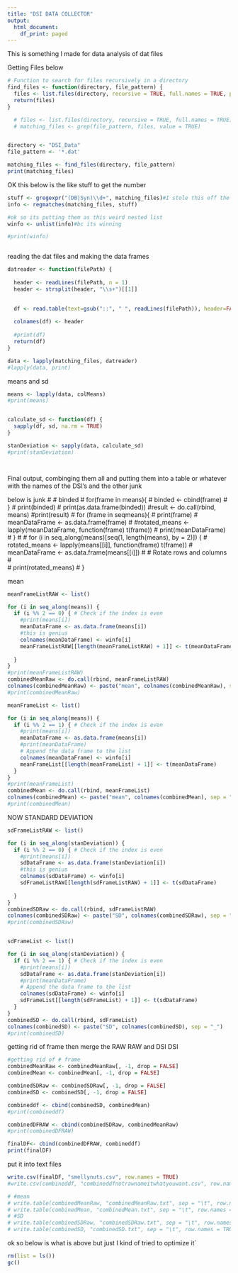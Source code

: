 ---
title: "DSI DATA COLLECTOR"
output:
  html_document:
    df_print: paged
---

This is something I made for data analysis of dat files 

Getting Files below

```{r}
# Function to search for files recursively in a directory
find_files <- function(directory, file_pattern) {
  files <- list.files(directory, recursive = TRUE, full.names = TRUE, pattern = file_pattern)
  return(files)
}

  # files <- list.files(directory, recursive = TRUE, full.names = TRUE)
  # matching_files <- grep(file_pattern, files, value = TRUE)


directory <- "DSI_Data"
file_pattern <- '*.dat'

matching_files <- find_files(directory, file_pattern)
print(matching_files)

```

OK this below is the like stuff to get the number

```{r}

stuff <- gregexpr("(DB|Syn)\\d+", matching_files)#I stole this off the internet :skull:
info <- regmatches(matching_files, stuff)

#ok so its putting them as this weird nested list
winfo <- unlist(info)#bc its winning

#print(winfo)



```

reading the dat files and making the data frames

```{r}
datreader <- function(filePath) {
  
  header <- readLines(filePath, n = 1)
  header <- strsplit(header, "\\s+")[[1]]

  
  df <- read.table(text=gsub("::", " ", readLines(filePath)), header=FALSE)
  
  colnames(df) <- header
  
  #print(df)
  return(df)
}

data <- lapply(matching_files, datreader)
#lapply(data, print)

```

means and sd

```{r}
means <- lapply(data, colMeans)
#print(means)


calculate_sd <- function(df) {
  sapply(df, sd, na.rm = TRUE)
}

stanDeviation <- sapply(data, calculate_sd)
#print(stanDeviation)




```

Final output, combinging them all and putting them into a table or whatever with the names of the DSI's and the other junk

below is junk \# \# binded \# for(frame in means){ \# binded \<- cbind(frame) \# } \# print(binded) \# print(as.data.frame(binded)) #result \<- do.call(rbind, means) #print(result) \# for (frame in seqmeans){ \# print(frame) \# meanDataFrame \<- as.data.frame(frame) \# #rotated_means \<- lapply(meanDataFrame, function(frame) t(frame)) \# print(meanDataFrame) \# } \# \# for (i in seq_along(means)[seq(1, length(means), by = 2)]) { \# rotated_means \<- lapply(means[[i]], function(frame) t(frame)) \# meanDataFrame \<- as.data.frame(means[[i]]) \# \# Rotate rows and columns \#\
\# print(rotated_means) \# }

mean

```{r}
meanFrameListRAW <- list()

for (i in seq_along(means)) {
  if (i %% 2 == 0) { # Check if the index is even
    #print(means[i])
    meanDataFrame <- as.data.frame(means[i])
    #this is genius
    colnames(meanDataFrame) <- winfo[i]
    meanFrameListRAW[[length(meanFrameListRAW) + 1]] <- t(meanDataFrame)
    
  }
}
#print(meanFrameListRAW)
combinedMeanRaw <- do.call(rbind, meanFrameListRAW)
colnames(combinedMeanRaw) <- paste("mean", colnames(combinedMeanRaw), sep = "_")
#print(combinedMeanRaw)

meanFrameList <- list()

for (i in seq_along(means)) {
  if (i %% 2 == 1) { # Check if the index is even
    #print(means[i])
    meanDataFrame <- as.data.frame(means[i])
    #print(meanDataFrame)
    # Append the data frame to the list
    colnames(meanDataFrame) <- winfo[i]
    meanFrameList[[length(meanFrameList) + 1]] <- t(meanDataFrame)
  }
}
#print(meanFrameList)
combinedMean <- do.call(rbind, meanFrameList)
colnames(combinedMean) <- paste("mean", colnames(combinedMean), sep = "_")
#print(combinedMean)

```

NOW STANDARD DEVIATION

```{r}
sdFrameListRAW <- list()

for (i in seq_along(stanDeviation)) {
  if (i %% 2 == 0) { # Check if the index is even
    #print(means[i])
    sdDataFrame <- as.data.frame(stanDeviation[i])
    #this is genius
    colnames(sdDataFrame) <- winfo[i]
    sdFrameListRAW[[length(sdFrameListRAW) + 1]] <- t(sdDataFrame)
    
  }
}
combinedSDRaw <- do.call(rbind, sdFrameListRAW)
colnames(combinedSDRaw) <- paste("SD", colnames(combinedSDRaw), sep = "_")
#print(combinedSDRaw)


sdFrameList <- list()

for (i in seq_along(stanDeviation)) {
  if (i %% 2 == 1) { # Check if the index is even
    #print(means[i])
    sdDataFrame <- as.data.frame(stanDeviation[i])
    #print(meanDataFrame)
    # Append the data frame to the list
    colnames(sdDataFrame) <- winfo[i]
    sdFrameList[[length(sdFrameList) + 1]] <- t(sdDataFrame)
  }
}
combinedSD <- do.call(rbind, sdFrameList)
colnames(combinedSD) <- paste("SD", colnames(combinedSD), sep = "_")
#print(combinedSD)

```

getting rid of frame then merge the RAW RAW and DSI DSI

```{r}

#getting rid of # frame
combinedMeanRaw <- combinedMeanRaw[, -1, drop = FALSE]
combinedMean <- combinedMean[, -1, drop = FALSE]

combinedSDRaw <- combinedSDRaw[, -1, drop = FALSE]
combinedSD <- combinedSD[, -1, drop = FALSE]

combineddf <- cbind(combinedSD, combinedMean)
#print(combineddf)

combinedDFRAW <- cbind(combinedSDRaw, combinedMeanRaw)
#print(combinedDFRAW)

finalDF<- cbind(combinedDFRAW, combineddf)
print(finalDF)

```

put it into text files

```{r}

write.csv(finalDF, "smellynuts.csv", row.names = TRUE)
#write.csv(combineddf, "combineddfnotrawnameitwhatyouwant.csv", row.names = TRUE)

# #mean
# write.table(combinedMeanRaw, "combinedMeanRaw.txt", sep = "\t", row.names = TRUE)
# write.table(combinedMean, "combinedMean.txt", sep = "\t", row.names = TRUE)
# #SD
# write.table(combinedSDRaw, "combinedSDRaw.txt", sep = "\t", row.names = TRUE)
# write.table(combinedSD, "combinedSD.txt", sep = "\t", row.names = TRUE)


```

ok so below is what is above but just I kind of tried to optimize it\`

```{r}
rm(list = ls())
gc()

```

